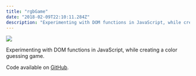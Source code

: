 ```yaml
---
title: "rgbGame"
date: "2018-02-09T22:10:11.284Z"
description: "Experimenting with DOM functions in JavaScript, while creating a color guessing game."
---
```


<Img
  src="/images/posts/rgbGame.png"
  width={2154}
  height={1232}
  caption="rgbGame project"
/>

Experimenting with DOM functions in JavaScript, while creating a color guessing game.

Code available on [GitHub](https://github.com/eneax/rgbGame).
